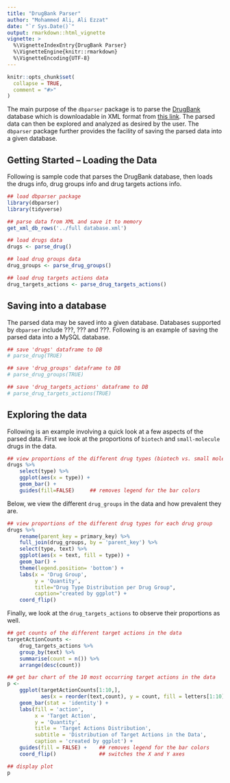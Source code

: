 ```yaml
---
title: "DrugBank Parser"
author: "Mohammed Ali, Ali Ezzat"
date: "`r Sys.Date()`"
output: rmarkdown::html_vignette
vignette: >
  %\VignetteIndexEntry{DrugBank Parser}
  %\VignetteEngine{knitr::rmarkdown}
  %\VignetteEncoding{UTF-8}
---
```


```r
knitr::opts_chunk$set(
  collapse = TRUE,
  comment = "#>"
)
```

The main purpose of the `dbparser` package is to parse the 
[DrugBank](http://drugbank.ca/) database which is downloadable in XML format 
from [this link](https://www.drugbank.ca/releases/latest). The parsed data can 
then be explored and analyzed as desired by the user. The `dbparser` package 
further provides the facility of saving the parsed data into a given database.

## Getting Started -- Loading the Data

Following is sample code that parses the DrugBank database, then loads the 
drugs info, drug groups info and drug targets actions info.

```r
## load dbparser package
library(dbparser)
library(tidyverse)

## parse data from XML and save it to memory
get_xml_db_rows('../full database.xml')

## load drugs data
drugs <- parse_drug()

## load drug groups data
drug_groups <- parse_drug_groups()

## load drug targets actions data
drug_targets_actions <- parse_drug_targets_actions()
```



## Saving into a database

The parsed data may be saved into a given database. Databases supported by 
`dbparser` include ???, ??? and ???. Following is an example of saving the 
parsed data into a MySQL database.

```r
## save 'drugs' dataframe to DB
# parse_drug(TRUE)

## save 'drug_groups' dataframe to DB
# parse_drug_groups(TRUE)

## save 'drug_targets_actions' dataframe to DB
# parse_drug_targets_actions(TRUE)
```



## Exploring the data

Following is an example involving a quick look at a few aspects of the parsed 
data. First we look at the proportions of `biotech` and `small-molecule` drugs 
in the data.

```r
## view proportions of the different drug types (biotech vs. small molecule)
drugs %>% 
    select(type) %>% 
    ggplot(aes(x = type)) + 
    geom_bar() + 
    guides(fill=FALSE)     ## removes legend for the bar colors
```

Below, we view the different `drug_groups` in the data and how prevalent they 
are.

```r
## view proportions of the different drug types for each drug group
drugs %>% 
    rename(parent_key = primary_key) %>% 
    full_join(drug_groups, by = 'parent_key') %>% 
    select(type, text) %>% 
    ggplot(aes(x = text, fill = type)) + 
    geom_bar() + 
    theme(legend.position= 'bottom') + 
    labs(x = 'Drug Group', 
         y = 'Quantity', 
         title="Drug Type Distribution per Drug Group", 
         caption="created by ggplot") + 
    coord_flip()
```

Finally, we look at the `drug_targets_actions` to observe their proportions as 
well.

```r
## get counts of the different target actions in the data
targetActionCounts <- 
    drug_targets_actions %>% 
    group_by(text) %>% 
    summarise(count = n()) %>% 
    arrange(desc(count))

## get bar chart of the 10 most occurring target actions in the data
p <- 
    ggplot(targetActionCounts[1:10,], 
           aes(x = reorder(text,count), y = count, fill = letters[1:10])) + 
    geom_bar(stat = 'identity') +
    labs(fill = 'action', 
         x = 'Target Action', 
         y = 'Quantity', 
         title = 'Target Actions Distribution', 
         subtitle = 'Distribution of Target Actions in the Data',
         caption = 'created by ggplot') + 
    guides(fill = FALSE) +    ## removes legend for the bar colors
    coord_flip()              ## switches the X and Y axes

## display plot
p
```



